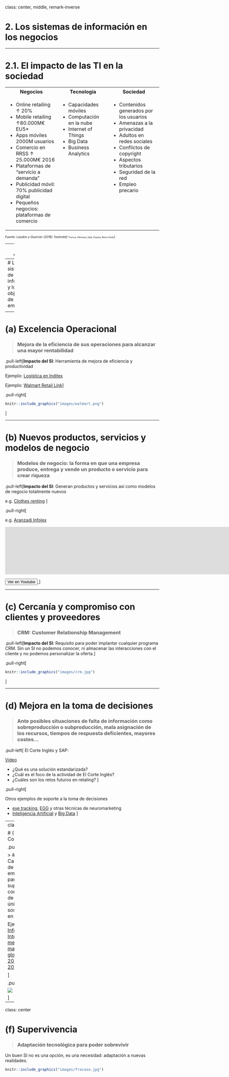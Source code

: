 class: center, middle, remark-inverse

# 2. Los sistemas de información en los negocios

---



# 2.1. El impacto de las TI en la sociedad

<div style="font-size:0.9em">

<table class="tablabase">
<tr>
<th width="34%">Negocios</th>
<th width="33%">Tecnología</th>
<th width="33%">Sociedad</th>
</tr>

<tr>
<td valign="top">
<ul>

<li>Online retailing ↑ 20%</li>
<li>Mobile retailing ↑80.000M€ EU5*</li>
<li>Apps móviles 2000M usuarios</li>
<li>Comercio en RRSS ↑ 25.000M€ 2016</li>
<li>Plataformas de "servicio a demanda"</li>
<li>Publicidad móvil: 70% publicidad digital</li>
<li>Pequeños negocios: plataformas de comercio</li>

</ul>

</td>
<td  valign="top">

<ul>

<li>Capacidades móviles</li>
<li>Computación en la nube</li>
<li>Internet of Things</li>
<li>Big Data</li>
<li>Business Analytics</li>

</ul>

</td>

<td  valign="top">

<ul>

<li>Contenidos generados por los usuarios</li>
<li>Amenazas a la privacidad</li>
<li>Adultos en redes sociales</li>
<li>Conflictos de copyright</li>
<li>Aspectos tributarios</li>
<li>Seguridad de la red</li>
<li>Empleo precario</li>

</ul>

</td>

</tr>
</table>

</div>

<span style="font-size:0.7em"><i>Fuente: Laudon y Guercier (2018)</i><span>
.footnote[<span style="font-size:0.7em">* Francia, Alemania, Italia, España, Reino Unido</span>]

---
class: center

# 2.2. El impacto de las TI en la empresa


```r

knitr::include_graphics("images/interrelacion.png")

```

---
# Los sistemas de información y los objetivos de la empresa


<table class="tablabase">
    <tr>
    <td>(a) Excelencia Operacional</td>
  </tr>
  <tr>
    <td>(b) Nuevos productos,servicios y modelos de negocio</td>
  </tr>
  <tr>
    <td>(c) Cercanía / compromiso con clientes y proveedores</td>
  </tr>
  <tr>
    <td>(d) Mejora en la toma de decisiones</td>
  </tr>
  <tr>
    <td>(e) Ventaja competitiva</td>
  </tr>
  <tr>
    <td>(f) Supervivencia</td>
  </tr>
</table>
---

# (a) Excelencia Operacional

> ### Mejora de la eficiencia de sus operaciones para alcanzar una mayor rentabilidad

.pull-left[**Impacto del SI**: Herramienta de mejora de eficiencia y productividad

Ejemplo: <a href="https://www.inditex.com/es/un-modelo-sostenible/como-trabajamos/logistica" target="_blank">Logística en Inditex</a>

Ejemplo: [Walmart Retail Link](http://www.gcretailconsultores.com.mx/blog/que-es-retail-link/)]

.pull-right[
```r

knitr::include_graphics("images/walmart.png")

```
]

---

# (b) Nuevos productos, servicios y modelos de negocio

> ### Modelos de negocio: la forma en que una empresa produce, entrega y vende un producto o servicio para crear riqueza

.pull-left[**Impacto del SI**: Generan productos y servicios así como modelos de negocio totalmente nuevos  

e.g. [Clothes renting](https://www.renttherunway.com/)
]


.pull-right[

e.g. [Aranzadi Infolex](https://www.infolexnube.es/Account/Login?ReturnUrl=%2f)

<iframe width="1800" height="155" src="https://www.youtube.com/embed/xEak6SDzc3A" frameborder="0" allow="accelerometer; autoplay; encrypted-media; gyroscope; picture-in-picture" allowfullscreen></iframe>

<a href="https://www.youtube.com/watch?v=xEak6SDzc3A" target="_blank">
  <button class="btn">
    <span class="buttoninner">Ver en Youtube</span>
  </button>
</a>
]

---

# (c) Cercanía y compromiso con clientes y proveedores

> ### CRM: Customer Relationship Management

.pull-left[**Impacto del SI**: Requisito para poder implantar cualquier programa CRM. Sin un SI no podemos conocer, ni almacenar las interacciones con el cliente y no podemos personalizar la oferta.]

.pull-right[

```r

knitr::include_graphics("images/crm.jpg")

```

]

---

# (d) Mejora en la toma de decisiones

> ### Ante posibles situaciones de falta de información como sobreproducción o subproducción, mala asignación de los recursos, tiempos de respuesta deficientes, mayores costes...

.pull-left[
El Corte Inglés y SAP:

[Video](https://www.youtube.com/embed/UnpZt6fcD5o)

- ¿Qué es una solución estandarizada?  
- ¿Cuál es el foco de la actividad de El Corte Inglés?  
- ¿Cuáles son los retos futuros en retaling?  ]

.pull-right[

Otros ejemplos de soporte a la toma de decisiones

- [eye tracking](https://imotions.com/eye-tracking/), [EGG](https://neurolabcenter.com/egg) y otras técnicas de neuromarketing
- [Inteligencia Artificial](https://www.puromarketing.com/12/31463/como-inteligencia-artificial-podria-cambiar-completo-sector-retail.html) y [Big Data](https://www.bbvaopenmind.com/articulos/los-big-data-y-el-futuro-de-los-negocios/)
]

---
class: center

# (e) Ventaja Competitiva

.pull-left[

> ### Capacidad de la empresa para ser superior a la competencia de manera única y sostenible en el tiempo

Ejemplo: [Informe Interbrand: mejores marcas globales 2008 vs 2018](https://www.interbrand.com/best-brands/best-global-brands/2018/ranking/)

]

.pull-right[

<a href="images/globalbrands.png" target="_blank" width="100%" alt="ranking mejores marcas globales"><img src="images/globalbrands.png"></a>


]
---
class: center

# (f) Supervivencia

> ### Adaptación tecnológica para poder sobrevivir

Un buen SI no es una opción, es una necesidad: adaptación a nuevas realidades.


```r

knitr::include_graphics("images/fracaso.jpg")

```

